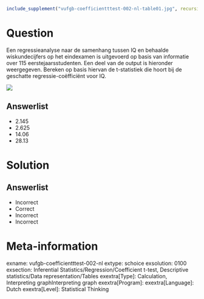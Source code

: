 ```r
include_supplement("vufgb-coefficientttest-002-nl-table01.jpg", recursive = TRUE)
```

Question
========

Een regressieanalyse naar de samenhang tussen IQ en behaalde wiskundecijfers op het eindexamen is uitgevoerd op basis van informatie over 115 eerstejaarsstudenten. Een deel van de output is hieronder weergegeven. Bereken op basis hiervan de t-statistiek die hoort bij de geschatte regressie-coëfficiënt voor IQ.  

![](vufgb-coefficientttest-002-nl-table01.jpg)
  
Answerlist
----------
* 2.145
* 2.625
* 14.06
* 28.13


Solution
========

Answerlist
----------
* Incorrect
* Correct
* Incorrect
* Incorrect

Meta-information
================
exname: vufgb-coefficientttest-002-nl
extype: schoice
exsolution: 0100
exsection: Inferential Statistics/Regression/Coefficient t-test, Descriptive statistics/Data representation/Tables
exextra[Type]: Calculation, Interpreting graphInterpreting graph
exextra[Program]: 
exextra[Language]: Dutch 
exextra[Level]: Statistical Thinking
